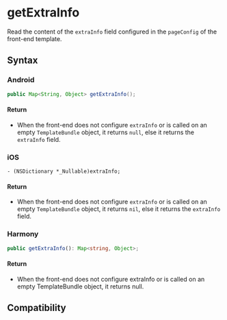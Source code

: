 # getExtraInfo

Read the content of the `extraInfo` field configured in the `pageConfig` of the front-end template.

## Syntax

### Android

```java
public Map<String, Object> getExtraInfo();
```

#### Return

- When the front-end does not configure `extraInfo` or is called on an empty `TemplateBundle` object, it returns `null`, else it returns the `extraInfo` field.

### iOS

```objc
- (NSDictionary *_Nullable)extraInfo;
```

#### Return
- When the front-end does not configure `extraInfo` or is called on an empty `TemplateBundle` object, it returns `nil`, else it returns the `extraInfo` field.

### Harmony

```typescript
public getExtraInfo(): Map<string, Object>;
```

#### Return
- When the front-end does not configure extraInfo or is called on an empty TemplateBundle object, it returns null.

## Compatibility


<LegacyCompatTable metadata="lynx-native-api/template-bundle/get-extra-info" />